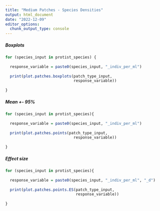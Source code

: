 ```yaml
---
title: "Medium Patches - Species Densities"
output: html_document
date: "2022-12-09"
editor_options: 
  chunk_output_type: console
---
```


##### Boxplots

```r
for (species_input in protist_species) {
  
  response_variable = paste0(species_input, "_indiv_per_ml")
  
  print(plot.patches.boxplots(patch_type_input,
                              response_variable))
  
}
```

##### Mean +- 95%

```r
for (species_input in protist_species){
  
  response_variable = paste0(species_input, "_indiv_per_ml")
  
  print(plot.patches.points(patch_type_input,
                              response_variable))
  
}
```

##### Effect size

```r
for (species_input in protist_species){
  
  response_variable = paste0(species_input, "_indiv_per_ml", "_d")
  
  print(plot.patches.points.ES(patch_type_input,
                               response_variable))
  
}
```